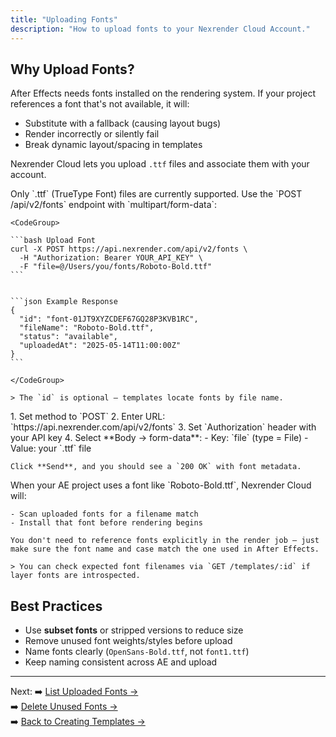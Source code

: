 ```yaml
---
title: "Uploading Fonts"
description: "How to upload fonts to your Nexrender Cloud Account."
---
```


## Why Upload Fonts?

After Effects needs fonts installed on the rendering system. If your project references a font that's not available, it will:

- Substitute with a fallback (causing layout bugs)
- Render incorrectly or silently fail
- Break dynamic layout/spacing in templates

Nexrender Cloud lets you upload `.ttf` files and associate them with your account.

<AccordionGroup>
  <Accordion title="Supported Formats">
    Only `.ttf` (TrueType Font) files are currently supported.
  </Accordion>
  <Accordion title="Uploading via API">
    Use the `POST /api/v2/fonts` endpoint with `multipart/form-data`:

    <CodeGroup>

    ```bash Upload Font
    curl -X POST https://api.nexrender.com/api/v2/fonts \
      -H "Authorization: Bearer YOUR_API_KEY" \
      -F "file=@/Users/you/fonts/Roboto-Bold.ttf"
    ```

    
    ```json Example Response
    {
      "id": "font-01JT9XYZCDEF67GQ28P3KVB1RC",
      "fileName": "Roboto-Bold.ttf",
      "status": "available",
      "uploadedAt": "2025-05-14T11:00:00Z"
    }
    ```

    </CodeGroup>

    > The `id` is optional — templates locate fonts by file name.
  </Accordion>
  <Accordion title="Upload via Postman">
    1. Set method to `POST`
    2. Enter URL: `https://api.nexrender.com/api/v2/fonts`
    3. Set `Authorization` header with your API key
    4. Select **Body → form-data**:
       - Key: `file` (type = File)
       - Value: your `.ttf` file

    Click **Send**, and you should see a `200 OK` with font metadata.
  </Accordion>
  <Accordion title="Font Matching Logic">
    When your AE project uses a font like `Roboto-Bold.ttf`, Nexrender Cloud will:

    - Scan uploaded fonts for a filename match
    - Install that font before rendering begins

    You don't need to reference fonts explicitly in the render job — just make sure the font name and case match the one used in After Effects.

    > You can check expected font filenames via `GET /templates/:id` if layer fonts are introspected.
  </Accordion>
</AccordionGroup>

## Best Practices

- Use **subset fonts** or stripped versions to reduce size
- Remove unused font weights/styles before upload
- Name fonts clearly (`OpenSans-Bold.ttf`, not `font1.ttf`)
- Keep naming consistent across AE and upload

---

Next:
➡️ [List Uploaded Fonts →](../fonts/list)\
➡️ [Delete Unused Fonts →](../fonts/delete)\
➡️ [Back to Creating Templates →](../templates/creating)